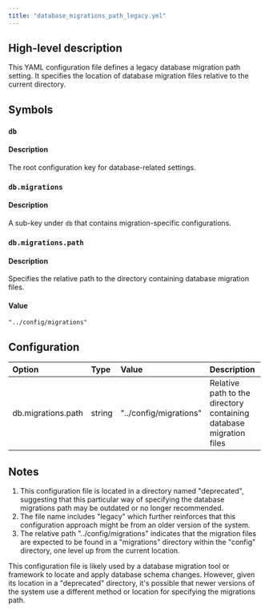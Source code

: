 ```yaml
---
title: "database_migrations_path_legacy.yml"
---
```


## High-level description
This YAML configuration file defines a legacy database migration path setting. It specifies the location of database migration files relative to the current directory.

## Symbols

### `db`
#### Description
The root configuration key for database-related settings.

### `db.migrations`
#### Description
A sub-key under `db` that contains migration-specific configurations.

### `db.migrations.path`
#### Description
Specifies the relative path to the directory containing database migration files.

#### Value
`"../config/migrations"`

## Configuration
| Option | Type | Value | Description |
|:-------|:-----|:------|:------------|
| db.migrations.path | string | "../config/migrations" | Relative path to the directory containing database migration files |

## Notes
1. This configuration file is located in a directory named "deprecated", suggesting that this particular way of specifying the database migrations path may be outdated or no longer recommended.
2. The file name includes "legacy" which further reinforces that this configuration approach might be from an older version of the system.
3. The relative path "../config/migrations" indicates that the migration files are expected to be found in a "migrations" directory within the "config" directory, one level up from the current location.

This configuration file is likely used by a database migration tool or framework to locate and apply database schema changes. However, given its location in a "deprecated" directory, it's possible that newer versions of the system use a different method or location for specifying the migrations path.